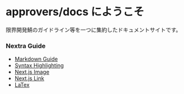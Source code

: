 # approvers/docs にようこそ

限界開発鯖のガイドライン等を一つに集約したドキュメントサイトです。

### Nextra Guide

- [Markdown Guide](https://nextra.site/docs/guide/markdown)
- [Syntax Highlighting](https://nextra.site/docs/guide/syntax-highlighting)
- [Next.js Image](https://nextra.site/docs/guide/image)
- [Next.js Link](https://nextra.site/docs/guide/image)
- [LaTex](https://nextra.site/docs/guide/latex)

